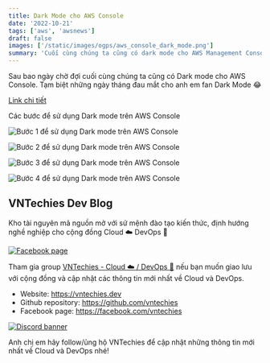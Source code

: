 ```yaml
---
title: Dark Mode cho AWS Console
date: '2022-10-21'
tags: ['aws', 'awsnews']
draft: false
images: ['/static/images/ogps/aws_console_dark_mode.png']
summary: 'Cuối cùng chúng ta cũng có dark mode cho AWS Management Console'
---
```


Sau bao ngày chờ đợi cuối cùng chúng ta cũng có Dark mode cho AWS Console. Tạm biệt những ngày tháng đau mắt cho anh em fan Dark Mode 😂

[Link chi tiết](https://aws.amazon.com/vi/about-aws/whats-new/2022/10/dark-mode-support-aws-management-console/)

Các bước để sử dụng Dark mode trên AWS Console

![Bước 1 để sử dụng Dark mode trên AWS Console](/static/images/assets/darkmode_step1.png)

![Bước 2 để sử dụng Dark mode trên AWS Console](/static/images/assets/darkmode_step2.png)

![Bước 3 để sử dụng Dark mode trên AWS Console](/static/images/assets/darkmode_step3.png)

![Bước 4 để sử dụng Dark mode trên AWS Console](/static/images/assets/darkmode_step4.png)

## VNTechies Dev Blog

Kho tài nguyên mã nguồn mở với sứ mệnh đào tạo kiến thức, định hướng nghề nghiệp cho cộng đồng Cloud ☁️ DevOps 🚀

[![Facebook page](https://i.imgur.com/YxfhUTS.png)](https://www.facebook.com/vntechies)

Tham gia group [VNTechies - Cloud ☁️ / DevOps 🚀](https://www.facebook.com/groups/acevntechies) nếu bạn muốn giao lưu với cộng đồng và cập nhật các thông tin mới nhất về Cloud và DevOps.

- Website: https://vntechies.dev
- Github repository: https://github.com/vntechies
- Facebook page: https://facebook.com/vntechies

[![Discord banner](https://images.viblo.asia/c8c4a473-c08d-45a3-be57-821781c1c256.png)](https://discord.com/invite/k2uDgd7NZ4)

Anh chị em hãy follow/ủng hộ VNTechies để cập nhật những thông tin mới nhất về Cloud và DevOps nhé!
